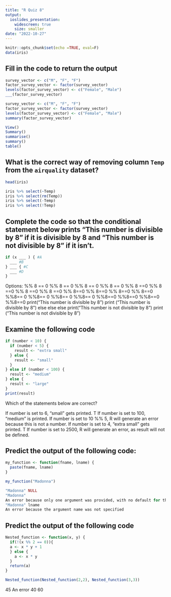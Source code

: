 ```yaml
---
title: "R Quiz 8"
output:
  ioslides_presentation:
    widescreen: true
    size: smaller
date: "2022-10-27"
---
```


```r
knitr::opts_chunk$set(echo =TRUE, eval=F)
data(iris)
```

## Fill in the code to return the output


```r
survey_vector <- c("M", "F", "F")
factor_survey_vector <- factor(survey_vector)
levels(factor_survey_vector) <- c("Female", "Male")
___(factor_survey_vector)
```

```r
survey_vector <- c("M", "F", "F")
factor_survey_vector <- factor(survey_vector)
levels(factor_survey_vector) <- c("Female", "Male")
summary(factor_survey_vector)
```

```r
View()
Summary()
summarise()
summary()
table()
```

## What is the correct way of removing column `Temp` from the `airquality` dataset?


```r
head(iris)

```

```r
iris %>% select(~Temp)
iris %>% select(rm(Temp))
iris %>% select(-Temp)
iris %>% select(!Temp)
```  
  


## Complete the code so that the conditional statement below prints "This number is divisible by 8" if it is divisible by 8 and "This number is not divisible by 8" if it isn't.

```r

if (x ___ ) { #A
  ___ #B
} ___ { #C
  ___ #D
}
```  
  
Options: 
%% 8 == 0
 %% 8 == 0 
 %% 8 == 0
%% 8 == 0 
%% 8 ==0
 %% 8 ==0
%% 8 ==0 
 %% 8 ==0 
%% 8==0
 %% 8==0
 %% 8==0 
%% 8==0 
%%8== 0
 %%8== 0
 %%8== 0 
%%8== 0 
%%8==0
 %%8==0
%%8==0 
 %%8==0 
print("This number is divisible by 8")
print ("This number is divisible by 8")
else
 else
 else 
print("This number is not divisible by 8")
print ("This number is not divisible by 8")


## Examine the following code

```r
if (number < 10) {
  if (number < 5) {
    result <- "extra small"
  } else {
    result <- "small"
  }
} else if (number < 100) {
  result <- "medium"
} else {
  result <- "large"
}
print(result)

```

Which of the statements below are correct? 

If number is set to 6, “small” gets printed. T
If number is set to 100, "medium" is printed.
If number is set to 10 %% 5, R will generate an error because this is not a number. 
If number is set to 4, "extra small" gets printed. T
If number is set to 2500, R will generate an error, as result will not be defined.



## Predict the output of the following code:


```r
my_function <- function(fname, lname) {
  paste(fname, lname)
}

my_function("Madonna")

```

```r
"Madonna" NULL
"Madonna"
An error because only one argument was provided, with no default for the other one
"Madonna" lname
An error because the argument name was not specified
```



## Predict the output of the following code

```r
Nested_function <- function(x, y) {
  if(!(x %% 2 == 0)){
  a <- x * y + 1
  } else {
    a <- x * y
  }
  return(a)
}

Nested_function(Nested_function(2,2), Nested_function(3,3))
```

45
An error
40
60